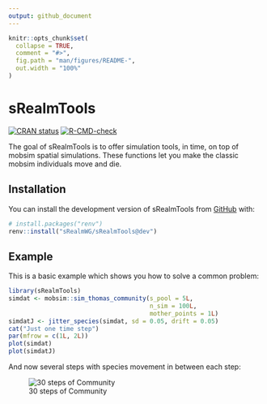 ```yaml
---
output: github_document
---
```


<!-- README.md is generated from README.Rmd. Please edit that file -->

  
```r
knitr::opts_chunk$set(
  collapse = TRUE,
  comment = "#>",
  fig.path = "man/figures/README-",
  out.width = "100%"
)
```

# sRealmTools

<!-- badges: start -->
  [![CRAN status](https://www.r-pkg.org/badges/version/sRealmTools)](https://CRAN.R-project.org/package=sRealmTools)
[![R-CMD-check](https://github.com/sRealmWG/sRealmTools/actions/workflows/R-CMD-check.yaml/badge.svg)](https://github.com/sRealmWG/sRealmTools/actions/workflows/R-CMD-check.yaml)
<!-- badges: end -->

The goal of sRealmTools is to offer simulation tools, in time, on top of mobsim
spatial simulations. These functions let you make the classic mobsim individuals
move and die.

## Installation

You can install the development version of sRealmTools from [GitHub](https://github.com/) with:

``` r
# install.packages("renv")
renv::install("sRealmWG/sRealmTools@dev")
```

## Example

This is a basic example which shows you how to solve a common problem:

```r
library(sRealmTools)
simdat <- mobsim::sim_thomas_community(s_pool = 5L,
                                       n_sim = 100L,
                                       mother_points = 1L)
simdatJ <- jitter_species(simdat, sd = 0.05, drift = 0.05)
cat("Just one time step")
par(mfrow = c(1L, 2L))
plot(simdat)
plot(simdatJ)
```
And now several steps with species movement in between each step:

![30 steps of Community](./inst/LNFUA1284L_jittering.gif)
